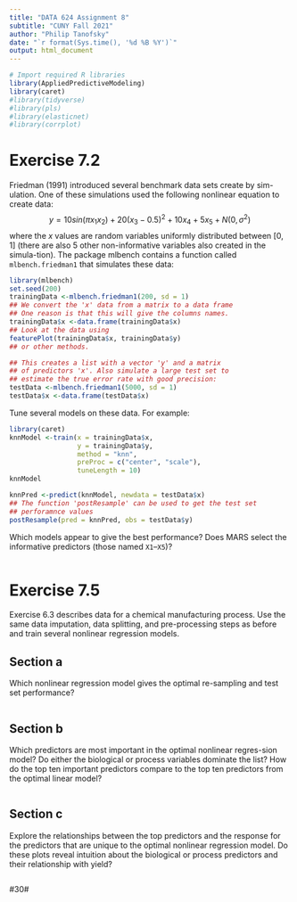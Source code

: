 ```yaml
---
title: "DATA 624 Assignment 8"
subtitle: "CUNY Fall 2021"
author: "Philip Tanofsky"
date: "`r format(Sys.time(), '%d %B %Y')`"
output: html_document
---
```


```r
# Import required R libraries
library(AppliedPredictiveModeling)
library(caret)
#library(tidyverse)
#library(pls)
#library(elasticnet)
#library(corrplot)
```

# Exercise 7.2

Friedman (1991) introduced several benchmark data sets create by sim-ulation. One of these simulations used the following nonlinear equation to create data:
$$y =10 sin(\pi x_1x_2) + 20(x_3 − 0.5)^2 +10x_4 +5x_5 +N(0,\sigma^2)$$
where the $x$ values are random variables uniformly distributed between [0, 1] (there are also 5 other non-informative variables also created in the simula-tion). The package mlbench contains a function called `mlbench.friedman1` that simulates these data:

```r
library(mlbench)
set.seed(200)
trainingData <-mlbench.friedman1(200, sd = 1)
## We convert the 'x' data from a matrix to a data frame
## One reason is that this will give the columns names.
trainingData$x <-data.frame(trainingData$x)
## Look at the data using
featurePlot(trainingData$x, trainingData$y)
## or other methods.

## This creates a list with a vector 'y' and a matrix
## of predictors 'x'. Also simulate a large test set to
## estimate the true error rate with good precision:
testData <-mlbench.friedman1(5000, sd = 1)
testData$x <-data.frame(testData$x) 
```

Tune several models on these data. For example:

```r
library(caret)
knnModel <-train(x = trainingData$x,
                 y = trainingData$y,
                 method = "knn",
                 preProc = c("center", "scale"),
                 tuneLength = 10)
knnModel
```

```r
knnPred <-predict(knnModel, newdata = testData$x)
## The function 'postResample' can be used to get the test set
## perforamnce values
postResample(pred = knnPred, obs = testData$y)
```

Which models appear to give the best performance? Does MARS select the informative predictors (those named `X1`–`X5`)?

```r

```

# Exercise 7.5

Exercise 6.3 describes data for a chemical manufacturing process. Use the same data imputation, data splitting, and pre-processing steps as before and train several nonlinear regression models.

## Section a

Which nonlinear regression model gives the optimal re-sampling and test set performance?

```r

```

## Section b

Which predictors are most important in the optimal nonlinear regres-sion model? Do either the biological or process variables dominate the list? How do the top ten important predictors compare to the top ten predictors from the optimal linear model?

```r

```

## Section c

Explore the relationships between the top predictors and the response for the predictors that are unique to the optimal nonlinear regression model. Do these plots reveal intuition about the biological or process predictors and their relationship with yield?

```r

```


#30#




```r

```

```r

```

```r

```

```r

```